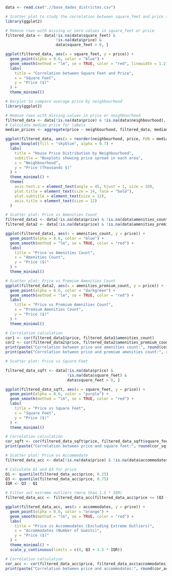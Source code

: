 ```r
data <- read.csv(".//base_dades_districtes.csv")
```
```r
# Scatter plot to study the correlation between square_feet and price (excluding 0 values)
library(ggplot2)

# Remove rows with missing or zero values in square_feet or price
filtered_data <- data[!is.na(data$square_feet) &
                      !is.na(data$price) &
                      data$square_feet > 0, ]

ggplot(filtered_data, aes(x = square_feet, y = price)) +
  geom_point(alpha = 0.6, color = "blue") +
  geom_smooth(method = "lm", se = TRUE, color = "red", linewidth = 1.2) +
  labs(
    title = "Correlation between Square Feet and Price",
    x = "Square Feet",
    y = "Price ($)"
  ) +
  theme_minimal()
```

```r
# Barplot to compare average price by neighbourhood
library(ggplot2)

# Remove rows with missing values in price or neighbourhood
filtered_data <- data[!is.na(data$price) & !is.na(data$neighbourhood), ]
# Calculate median price for labels
median_prices <- aggregate(price ~ neighbourhood, filtered_data, median)

ggplot(filtered_data, aes(x = reorder(neighbourhood, price, FUN = median), y = price/1000)) +
  geom_boxplot(fill = "skyblue", alpha = 0.7) +
  labs(
    title = "House Price Distribution by Neighbourhood",
    subtitle = "Boxplots showing price spread in each area",
    x = "Neighbourhood",
    y = "Price (Thousands $)"
  ) +
  theme_minimal() +
  theme(
    axis.text.x = element_text(angle = 45, hjust = 1, size = 10),
    plot.title = element_text(size = 14, face = "bold"),
    plot.subtitle = element_text(size = 12),
    axis.title = element_text(size = 12)
  )

```

```r
# Scatter plot: Price vs Amenities Count
filtered_data1 <- data[!is.na(data$price) & !is.na(data$amenities_count), ]
filtered_data2 <- data[!is.na(data$price) & !is.na(data$amenities_premium_count), ]

ggplot(filtered_data1, aes(x = amenities_count, y = price)) +
  geom_point(alpha = 0.6, color = "blue") +
  geom_smooth(method = "lm", se = TRUE, color = "red") +
  labs(
    title = "Price vs Amenities Count",
    x = "Amenities Count",
    y = "Price ($)"
  ) +
  theme_minimal()

# Scatter plot: Price vs Premium Amenities Count
ggplot(filtered_data2, aes(x = amenities_premium_count, y = price)) +
  geom_point(alpha = 0.6, color = "darkgreen") +
  geom_smooth(method = "lm", se = TRUE, color = "red") +
  labs(
    title = "Price vs Premium Amenities Count",
    x = "Premium Amenities Count",
    y = "Price ($)"
  ) +
  theme_minimal()

# Correlation calculation
cor1 <- cor(filtered_data1$price, filtered_data1$amenities_count)
cor2 <- cor(filtered_data2$price, filtered_data2$amenities_premium_count)
print(paste("Correlation between price and amenities count:", round(cor1, 2)))
print(paste("Correlation between price and premium amenities count:", round(cor2, 2)))
```

```r
# Scatter plot: Price vs Square Feet

filtered_data_sqft <- data[!is.na(data$price) &
                           !is.na(data$square_feet) &
                           data$square_feet > 0, ]

ggplot(filtered_data_sqft, aes(x = square_feet, y = price)) +
  geom_point(alpha = 0.6, color = "purple") +
  geom_smooth(method = "lm", se = TRUE, color = "red") +
  labs(
    title = "Price vs Square Feet",
    x = "Square Feet",
    y = "Price ($)"
  ) +
  theme_minimal()

# Correlation calculation
cor_sqft <- cor(filtered_data_sqft$price, filtered_data_sqft$square_feet)
print(paste("Correlation between price and square feet:", round(cor_sqft, 2)))
```
```r

# Scatter plot: Price vs Accommodate
filtered_data_acc <- data[!is.na(data$price) & !is.na(data$accommodates), ]

# Calculate Q1 and Q3 for price
Q1 <- quantile(filtered_data_acc$price, 0.25)
Q3 <- quantile(filtered_data_acc$price, 0.75)
IQR <- Q3 - Q1

# Filter out extreme outliers (more than 1.5 * IQR)
filtered_data_acc <- filtered_data_acc[filtered_data_acc$price <= (Q3 + 1.5 * IQR), ]

ggplot(filtered_data_acc, aes(x = accommodates, y = price)) +
  geom_point(alpha = 0.6, color = "orange") +
  geom_smooth(method = "lm", se = TRUE, color = "red") +
  labs(
    title = "Price vs Accommodates (Excluding Extreme Outliers)",
    x = "Accommodates (Number of Guests)",
    y = "Price ($)"
  ) +
  theme_minimal() +
  scale_y_continuous(limits = c(0, Q3 + 1.5 * IQR))

# Correlation calculation
cor_acc <- cor(filtered_data_acc$price, filtered_data_acc$accommodates)
print(paste("Correlation between price and accommodates:", round(cor_acc, 2)))
```